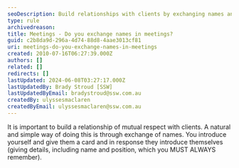 ```yaml
---
seoDescription: Build relationships with clients by exchanging names and establishing mutual respect during meetings.
type: rule
archivedreason:
title: Meetings - Do you exchange names in meetings?
guid: c2b8da9d-296a-4d74-88d8-4aae3013cf81
uri: meetings-do-you-exchange-names-in-meetings
created: 2010-07-16T06:27:39.000Z
authors: []
related: []
redirects: []
lastUpdated: 2024-06-08T03:27:17.000Z
lastUpdatedBy: Brady Stroud [SSW]
lastUpdatedByEmail: bradystroud@ssw.com.au
createdBy: ulyssesmaclaren
createdByEmail: ulyssesmaclaren@ssw.com.au
---
```


It is important to build a relationship of mutual respect with clients. A natural and simple way of doing this is through exchange of names. You introduce yourself and give them a card and in response they introduce themselves (giving details, including name and position, which you MUST ALWAYS remember).
